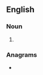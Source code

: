 {{also|Picometers|pico-meters}}
==English==

===Noun===
{{head|en|noun form}}

# {{plural of|en|picometer}}

===Anagrams===
* {{anagrams|en|a=ceeimoprst|picometres}}